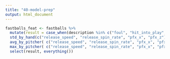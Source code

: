 ```yaml
---
title: "40-model-prep"
output: html_document
---
```

```r
fastballs_feat <- fastballs %>%
  mutate(result = case_when(description %in% c("foul", "hit_into_play", "hit_into_play_no_out", "hit_into_play_score") ~ "swing",  description %in% c("foul_tip", "swinging_strike") ~ "miss")) %>%
  std_by_hand(c("release_speed", "release_spin_rate", "pfx_x", "pfx_z")) %>%
  avg_by_pitcher( c("release_speed", "release_spin_rate", "pfx_x", "pfx_z")) %>% 
  max_by_pitcher( c("release_speed", "release_spin_rate", "pfx_x", "pfx_z")) %>% 
  select(result, everything())


```

